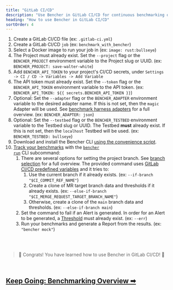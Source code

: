 ```yaml
---
title: "GitLab CI/CD"
description: "Use Bencher in GitLab CI/CD for continuous benchmarking on merge requests"
heading: "How to use Bencher in GitLab CI/CD"
sortOrder: 4
---
```



<GitLabCiYaml />

1. Create a GitLab CI/CD file (ex: `.gitlab-ci.yml`)
1. Create a GitLab CI/CD `job` (ex: `benchmark_with_bencher`)
1. Select a Docker image to run your job in (ex: `image: rust:bullseye`)
1. The Project must already exist. Set the `--project` flag or the `BENCHER_PROJECT` environment variable to the Project slug or UUID. (ex: `BENCHER_PROJECT: save-walter-white`)
1. Add `BENCHER_API_TOKEN` to your project's CI/CD secrets, under `Settings -> CI / CD -> Variables -> Add Variable`
1. The API token must already exist. Set the `--token` flag or the `BENCHER_API_TOKEN` environment variable to the API token. (ex: `BENCHER_API_TOKEN: ${{ secrets.BENCHER_API_TOKEN }}`)
1. Optional: Set the `--adapter` flag or the `BENCHER_ADAPTER` environment variable to the desired adapter name. If this is not set, then the `magic` Adapter will be used. See [benchmark harness adapters](/docs/explanation/adapters/) for a full overview. (ex: `BENCHER_ADAPTER: json`)
1. Optional: Set the `--testbed` flag or the `BENCHER_TESTBED` environment variable to the Testbed slug or UUID. The Testbed **must** already exist. If this is not set, then the `localhost` Testbed will be used. (ex: `BENCHER_TESTBED: bullseye`)
1. Download and install the Bencher CLI [using the convenience script](/docs/how-to/install-cli/#linux-mac--unix).
1. [Track your benchmarks](/docs/how-to/track-benchmarks/) with the <code><a href="/docs/explanation/bencher-run/">bencher run</a></code> CLI subcommand:
    1. There are several options for setting the project branch. See [branch selection](/docs/explanation/branch-selection/) for a full overview. The provided command uses [GitLab CI/CD predefined variables](https://docs.gitlab.com/ee/ci/variables/predefined_variables.html) and it tries to:
        1. Use the current branch if it already exists. (ex: `--if-branch "$CI_COMMIT_REF_NAME"`)
        1. Create a clone of MR target branch data and thresholds if it already exists. (ex: `--else-if-branch  "$CI_MERGE_REQUEST_TARGET_BRANCH_NAME"`)
        1. Otherwise, create a clone of the `main` branch data and thresholds. (ex: `--else-if-branch main`)
    1. Set the command to fail if an Alert is generated. In order for an Alert to be generated, a [Threshold](/docs/explanation/thresholds/) must already exist. (ex: `--err`)
    1. Run your benchmarks and generate a Report from the results. (ex: `"bencher mock"`)

<br/>
<br/>

> 🐰 Congrats! You have learned how to use Bencher in GitLab CI/CD! 🎉

<br/>

<h2><a href="/docs/explanation/benchmarking/">Keep Going: Benchmarking Overview ➡</a></h2>
